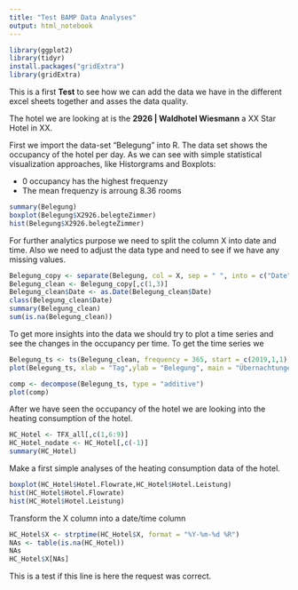 ---
title: "Test BAMP Data Analyses"
output: html_notebook
---
```{r}
library(ggplot2)
library(tidyr)
install.packages("gridExtra")
library(gridExtra)
```
 

This is a first **Test** to see how we can add the data we have in the different excel sheets together and asses the data quality. 

The hotel we are looking at is the **2926 | Waldhotel Wiesmann** a XX Star Hotel in XX.

First we import the data-set "Belegung" into R.
The data set shows the occupancy of the hotel per day. 
As we can see with simple statistical visualization approaches, like Historgrams and Boxplots: 

- 0 occupancy has the highest frequenzy
- The mean frequenzy is arroung 8.36 rooms

```{r}
summary(Belegung)
boxplot(Belegung$X2926.belegteZimmer)
hist(Belegung$X2926.belegteZimmer)
```

For further analytics purpose we need to split the column X into date and time.
Also we need to adjust the data type and need to see if we have any missing values.


```{r}
Belegung_copy <- separate(Belegung, col = X, sep = " ", into = c("Date", "Time"))
Belegung_clean <- Belegung_copy[,c(1,3)]
Belegung_clean$Date <- as.Date(Belegung_clean$Date)
class(Belegung_clean$Date)
summary(Belegung_clean)
sum(is.na(Belegung_clean))

```


To get more insights into the data we should try to plot a time series and see the changes in the occupancy per time. To get the time series we 

```{r}
Belegung_ts <- ts(Belegung_clean, frequency = 365, start = c(2019,1,1) )
plot(Belegung_ts, xlab = "Tag",ylab = "Belegung", main = "Übernachtungen pro Tag 2019/2020")

```
```{r}
comp <- decompose(Belegung_ts, type = "additive")
plot(comp)
```

After we have seen the occupancy of the hotel we are looking into the heating consumption of the hotel.

```{r}
HC_Hotel <- TFX_all[,c(1,6:9)]
HC_Hotel_nodate <- HC_Hotel[,c(-1)]
summary(HC_Hotel)
```
Make a first simple analyses of the heating consumption data of the hotel.

```{r}

boxplot(HC_Hotel$Hotel.Flowrate,HC_Hotel$Hotel.Leistung)
hist(HC_Hotel$Hotel.Flowrate)
hist(HC_Hotel$Hotel.Leistung)

```


Transform the X column into a date/time column

```{r}
HC_Hotel$X <- strptime(HC_Hotel$X, format = "%Y-%m-%d %R")
NAs <- table(is.na(HC_Hotel))
NAs
HC_Hotel$X[NAs]

```

This is a test if this line is here the request was correct. 